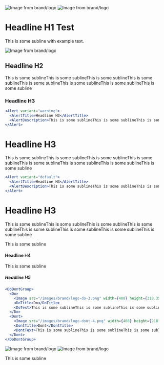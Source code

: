 <Image src="/images/brand/logo-image-0.png" width={922} height={215.89874267578125} alt="Image from brand/logo" />

<Image src="/images/brand/logo-image-1.png" width={922} height={215.92404174804688} alt="Image from brand/logo" />

# Headline H1 Test

This is some subline with example text.

<Image src="/images/brand/logo-image-2.png" width={922} height={215.89874267578125} alt="Image from brand/logo" />

## Headline H2

This is some sublineThis is some sublineThis is some sublineThis is some sublineThis is some sublineThis is some sublineThis is some sublineThis is some subline

### Headline H3

```jsx
<Alert variant="warning">
  <AlertTitle>Headline H3</AlertTitle>
  <AlertDescription>This is some sublineThis is some sublineThis is some sublineThis is some sublineThis is some sublineThis is some sublineThis is some sublineThis is some subline</AlertDescription>
</Alert>
```

# Headline H3

This is some sublineThis is some sublineThis is some sublineThis is some sublineThis is some sublineThis is some sublineThis is some sublineThis is some subline

```jsx
<Alert variant="default">
  <AlertTitle>Headline H3</AlertTitle>
  <AlertDescription>This is some sublineThis is some sublineThis is some sublineThis is some sublineThis is some sublineThis is some sublineThis is some sublineThis is some subline</AlertDescription>
</Alert>
```

# Headline H3

This is some sublineThis is some sublineThis is some sublineThis is some sublineThis is some sublineThis is some sublineThis is some sublineThis is some subline

This is some subline

#### Headline H4

This is some subline

##### Headline H5

```jsx
<DoDontGroup>
  <Do>
    <Image src="/images/brand/logo-do-3.png" width={408} height={218.3517608642578} alt="Do: Do" />
    <DoTitle>Do</DoTitle>
    <DoText>This is some sublineThis is some sublineThis is some sublineThis is some sublineThis is some sublineThis is some sublineThis is some sublineThis is some subline</DoText>
  </Do>
  <Dont>
    <Image src="/images/brand/logo-dont-4.png" width={408} height={218.3517608642578} alt="Don't: Dont" />
    <DontTitle>Dont</DontTitle>
    <DontText>This is some sublineThis is some sublineThis is some sublineThis is some sublineThis is some sublineThis is some sublineThis is some sublineThis is some subline</DontText>
  </Dont>
</DoDontGroup>
```

<Image src="/images/brand/logo-image-5.png" width={408} height={218.3517608642578} alt="Image from brand/logo" />

<Image src="/images/brand/logo-image-6.png" width={408} height={218.3517608642578} alt="Image from brand/logo" />

This is some subline

